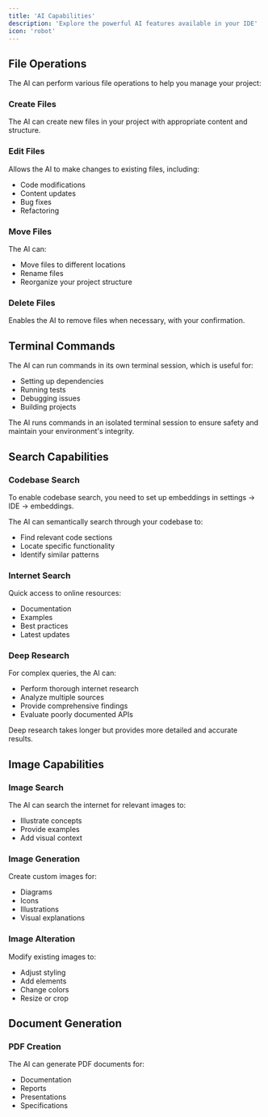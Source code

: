 ```yaml
---
title: 'AI Capabilities'
description: 'Explore the powerful AI features available in your IDE'
icon: 'robot'
---
```


## File Operations

The AI can perform various file operations to help you manage your project:

### Create Files
The AI can create new files in your project with appropriate content and structure.

### Edit Files
Allows the AI to make changes to existing files, including:
- Code modifications
- Content updates
- Bug fixes
- Refactoring

### Move Files
The AI can:
- Move files to different locations
- Rename files
- Reorganize your project structure

### Delete Files
Enables the AI to remove files when necessary, with your confirmation.

## Terminal Commands

The AI can run commands in its own terminal session, which is useful for:
- Setting up dependencies
- Running tests
- Debugging issues
- Building projects

<Warning>
The AI runs commands in an isolated terminal session to ensure safety and maintain your environment's integrity.
</Warning>

## Search Capabilities

### Codebase Search
<Note>
To enable codebase search, you need to set up embeddings in settings -> IDE -> embeddings.
</Note>

The AI can semantically search through your codebase to:
- Find relevant code sections
- Locate specific functionality
- Identify similar patterns

### Internet Search
Quick access to online resources:
- Documentation
- Examples
- Best practices
- Latest updates

### Deep Research
For complex queries, the AI can:
- Perform thorough internet research
- Analyze multiple sources
- Provide comprehensive findings
- Evaluate poorly documented APIs

<Warning>
Deep research takes longer but provides more detailed and accurate results.
</Warning>

## Image Capabilities

### Image Search
The AI can search the internet for relevant images to:
- Illustrate concepts
- Provide examples
- Add visual context

### Image Generation
Create custom images for:
- Diagrams
- Icons
- Illustrations
- Visual explanations

### Image Alteration
Modify existing images to:
- Adjust styling
- Add elements
- Change colors
- Resize or crop

## Document Generation

### PDF Creation
The AI can generate PDF documents for:
- Documentation
- Reports
- Presentations
- Specifications